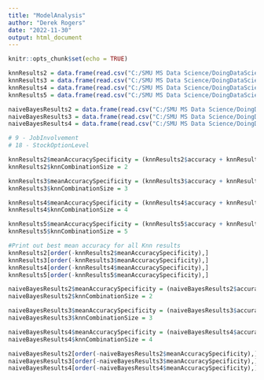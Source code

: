 ```yaml
---
title: "ModelAnalysis"
author: "Derek Rogers"
date: "2022-11-30"
output: html_document
---
```


```r
knitr::opts_chunk$set(echo = TRUE)
```

```r
knnResults2 = data.frame(read.csv("C:/SMU MS Data Science/DoingDataScience6306/EmployeeAttrition/KnnResults/Combinations2/Results2.csv"))
knnResults3 = data.frame(read.csv("C:/SMU MS Data Science/DoingDataScience6306/EmployeeAttrition/KnnResults/Combinations2/Results3.csv"))
knnResults4 = data.frame(read.csv("C:/SMU MS Data Science/DoingDataScience6306/EmployeeAttrition/KnnResults/Combinations2/Results4.csv"))
knnResults5 = data.frame(read.csv("C:/SMU MS Data Science/DoingDataScience6306/EmployeeAttrition/KnnResults/Combinations2/Results5.csv"))
```

```r
naiveBayesResults2 = data.frame(read.csv("C:/SMU MS Data Science/DoingDataScience6306/EmployeeAttrition/NaiveBayesResults/Combinations1/Results2.csv"))
naiveBayesResults3 = data.frame(read.csv("C:/SMU MS Data Science/DoingDataScience6306/EmployeeAttrition/NaiveBayesResults/Combinations1/Results3.csv"))
naiveBayesResults4 = data.frame(read.csv("C:/SMU MS Data Science/DoingDataScience6306/EmployeeAttrition/NaiveBayesResults/Combinations1/Results4.csv"))
```

```r
# 9 - JobInvolvement
# 18 - StockOptionLevel
```

```r
knnResults2$meanAccuracySpecificity = (knnResults2$accuracy + knnResults2$specificity) / 2
knnResults2$knnCombinationSize = 2

knnResults3$meanAccuracySpecificity = (knnResults3$accuracy + knnResults3$specificity) / 2
knnResults3$knnCombinationSize = 3

knnResults4$meanAccuracySpecificity = (knnResults4$accuracy + knnResults4$specificity) / 2
knnResults4$knnCombinationSize = 4

knnResults5$meanAccuracySpecificity = (knnResults5$accuracy + knnResults5$specificity) / 2
knnResults5$knnCombinationSize = 5

#Print out best mean accuracy for all Knn results
knnResults2[order(-knnResults2$meanAccuracySpecificity),]
knnResults3[order(-knnResults3$meanAccuracySpecificity),]
knnResults4[order(-knnResults4$meanAccuracySpecificity),]
knnResults5[order(-knnResults5$meanAccuracySpecificity),]
```

```r
naiveBayesResults2$meanAccuracySpecificity = (naiveBayesResults2$accuracy + naiveBayesResults2$specificity) / 2
naiveBayesResults2$knnCombinationSize = 2

naiveBayesResults3$meanAccuracySpecificity = (naiveBayesResults3$accuracy + naiveBayesResults3$specificity) / 2
naiveBayesResults3$knnCombinationSize = 3

naiveBayesResults4$meanAccuracySpecificity = (naiveBayesResults4$accuracy + naiveBayesResults4$specificity) / 2
naiveBayesResults4$knnCombinationSize = 4

naiveBayesResults2[order(-naiveBayesResults2$meanAccuracySpecificity),]
naiveBayesResults3[order(-naiveBayesResults3$meanAccuracySpecificity),]
naiveBayesResults4[order(-naiveBayesResults4$meanAccuracySpecificity),]
```

```r

```

```r

```

```r

```

```r

```

```r

```

```r

```

```r

```

```r

```